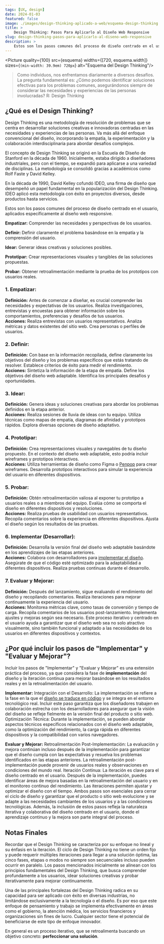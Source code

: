 ```yaml
---
tags: [UX, design]
date: 2024-01-03
featured: false
image: ./images/design-thinking-aplicado-a-web/esquema-design-thinking.png
title: > 
    Design Thinking: Pasos Para Aplicarlo al Diseño Web Responsive
slug: design-thinking-pasos-para-aplicarlo-al-diseno-web-responsive
description: >
    Estos son los pasos comunes del proceso de diseño centrado en el usuario, aplicados específicamente al diseño web responsive.
---
```

 
<Picture quality={100} src={esquema} widths={[720, esquema.width]}  sizes={`(min-width: 39.9em) 720px`} alt="Esquema del Design Thinking"/>

> Como individuos, nos enfrentamos diariamente a diversos desafíos. La pregunta fundamental es: ¿Cómo podemos identificar soluciones efectivas para los problemas comunes, asegurándonos siempre de considerar las necesidades y experiencias de las personas involucradas? R: Design Thinking

## ¿Qué es el Design Thinking?

Design Thinking es una metodología de resolución de problemas que se centra en desarrollar soluciones creativas e innovadoras centradas en las necesidades y experiencias de las personas. Va más allá del enfoque convencional del diseño, incorporando la empatía, la experimentación y la colaboración interdisciplinaria para abordar desafíos complejos.

El concepto de Design Thinking se originó en la Escuela de Diseño de Stanford en la década de 1960. Inicialmente, estaba dirigido a diseñadores industriales, pero con el tiempo, se expandió para aplicarse a una variedad de disciplinas. La metodología se consolidó gracias a académicos como Rolf Faste y David Kelley.

En la década de 1990, David Kelley cofundó IDEO, una firma de diseño que desempeñó un papel fundamental en la popularización del Design Thinking. IDEO aplicó esta metodología con éxito en proyectos diversos, desde productos hasta servicios.

Estos son los pasos comunes del proceso de diseño centrado en el usuario, aplicados específicamente al diseño web responsive.

**<PersonStanding color="#08B8A7"/>Empatizar:** Comprender las necesidades y perspectivas de los usuarios.

**<Search color="#55B107"/>Definir:** Definir claramente el problema basándose en la empatía y la comprensión del usuario.

**<Lightbulb color="#E5AB06"/>Idear:** Generar ideas creativas y soluciones posibles.

**<Hammer color="#D30722"/>Prototipar:** Crear representaciones visuales y tangibles de las soluciones propuestas.

**<FlaskConical color="#5A23BA"/>Probar:** Obtener retroalimentación mediante la prueba de los prototipos con usuarios reales.

###  1. Empatizar:

**Definición:** Antes de comenzar a diseñar, es crucial comprender las necesidades y expectativas de los usuarios. Realiza investigaciones, entrevistas y encuestas para obtener información sobre los comportamientos, preferencias y desafíos de tus usuarios.  
**Acciones:**
Realiza entrevistas con usuarios representativos.
Analiza métricas y datos existentes del sitio web.
Crea personas o perfiles de usuarios.

### 2. Definir:

**Definición:** Con base en la información recopilada, define claramente los objetivos del diseño y los problemas específicos que estás tratando de resolver. Establece criterios de éxito para medir el rendimiento.  
**Acciones:**
Sintetiza la información de la etapa de empatía.
Define los objetivos del diseño web adaptable.
Identifica los principales desafíos y oportunidades.

### 3. Idear:

**Definición:** Genera ideas y soluciones creativas para abordar los problemas definidos en la etapa anterior.  
**Acciones:**
Realiza sesiones de lluvia de ideas con tu equipo.
Utiliza técnicas como mapas de empatía, diagramas de afinidad y prototipos rápidos.
Explora diversas opciones de diseño adaptativo.

### 4. Prototipar:

**Definición:** Crea representaciones visuales y navegables de tu diseño propuesto. En el contexto del diseño web adaptable, esto podría incluir wireframes y prototipos interactivos.  
**Acciones:**
Utiliza herramientas de diseño como Figma o [Penpop](https://penpot.app/) para crear wireframes.
Desarrolla prototipos interactivos para simular la experiencia del usuario en diferentes dispositivos.

### 5. Probar:

**Definición:** Obtén retroalimentación valiosa al exponer tu prototipo a usuarios reales o a miembros del equipo. Evalúa cómo se comporta el diseño en diferentes dispositivos y resoluciones.  
**Acciones:**
Realiza pruebas de usabilidad con usuarios representativos.
Recopila comentarios sobre la experiencia en diferentes dispositivos.
Ajusta el diseño según los resultados de las pruebas.

### 6. Implementar (Desarrollar):

**Definición:** Desarrolla la versión final del diseño web adaptable basándote en los aprendizajes de las etapas anteriores.  
**Acciones:**
Colabora con desarrolladores para [implementar el diseño](https://wilsonmunoz.com/guia-completa-para-maquetar-un-diseno-de-figma-en-html5-y-css3/).
Asegúrate de que el código esté optimizado para la adaptabilidad a diferentes dispositivos.
Realiza pruebas continuas durante el desarrollo.

### 7. Evaluar y Mejorar:

**Definición:** Después del lanzamiento, sigue evaluando el rendimiento del diseño y recopilando comentarios. Realiza iteraciones para mejorar continuamente la experiencia del usuario.  
**Acciones:**
Monitorea métricas clave, como tasas de conversión y tiempo de carga.
Recopila comentarios de los usuarios post-lanzamiento.
Implementa ajustes y mejoras según sea necesario.
Este proceso iterativo y centrado en el usuario ayuda a garantizar que el diseño web sea no solo atractivo visualmente, sino también funcional y adaptado a las necesidades de los usuarios en diferentes dispositivos y contextos.

## ¿Por qué incluir los pasos de "Implementar" y "Evaluar y Mejorar"?

Incluir los pasos de "Implementar" y "Evaluar y Mejorar" es una extensión práctica del proceso, ya que considera la fase de **implementación** del diseño y la iteración continua para mejorar basándose en los resultados reales y en la retroalimentación del usuario.



**Implementar:** Integración con el Desarrollo: La implementación se refiere a la fase en la que el [diseño se traduce en código](https://wilsonmunoz.com/guia-completa-para-maquetar-un-diseno-de-figma-en-html5-y-css3/) y se integra en el entorno tecnológico real. Incluir este paso garantiza que los diseñadores trabajen en colaboración estrecha con los desarrolladores para asegurar que la visión del diseño se refleje fielmente en la versión final del producto o sitio web.
Optimización Técnica: Durante la implementación, se pueden abordar aspectos técnicos específicos relacionados con el diseño web adaptable, como la optimización del rendimiento, la carga rápida en diferentes dispositivos y la compatibilidad con varios navegadores.



**Evaluar y Mejorar:** Retroalimentación Post-Implementación: La evaluación y mejora continúan incluso después de la implementación para garantizar que el diseño cumpla con las expectativas y resuelva los problemas identificados en las etapas anteriores. La retroalimentación post-implementación puede provenir de usuarios reales y observaciones en condiciones del mundo real.
Iteración Continua: La iteración es clave para el diseño centrado en el usuario. Después de la implementación, puedes identificar áreas de mejora basadas en la retroalimentación del usuario y en el monitoreo continuo del rendimiento. Las iteraciones permiten ajustar y optimizar el diseño con el tiempo.
Ambos pasos son esenciales para cerrar el ciclo de diseño y garantizar que el producto o sitio web evolucione y se adapte a las necesidades cambiantes de los usuarios y a las condiciones tecnológicas. Además, la inclusión de estos pasos refleja la naturaleza iterativa y colaborativa del diseño centrado en el usuario, donde el aprendizaje continuo y la mejora son parte integral del proceso.

## Notas Finales

Recordar que el Design Thinking se caracteriza por su enfoque no lineal y su énfasis en la iteración. El ciclo de Design Thinking no tiene un orden fijo y puede requerir múltiples iteraciones para llegar a una solución óptima, las cinco fases, etapas o modos no siempre son secuenciales incluso pueden ocurrir en paralelo. Los pasos mencionados inicialmente se alinean con los principios fundamentales del Design Thinking, que busca comprender profundamente a los usuarios, idear soluciones creativas y probar iterativamente para mejorar continuamente.

Una de las principales fortalezas del Design Thinking radica en su capacidad para ser aplicado con éxito en diversas industrias, no limitándose exclusivamente a la tecnología o el diseño. Es por eso que este enfoque de pensamiento y trabajo se implementa efectivamente en áreas como el gobierno, la atención médica, los servicios financieros y organizaciones sin fines de lucro. Cualquier sector tiene el potencial de beneficiarse de este tipo de enfoque innovador.

En general es un proceso iterativo, que se retroalimenta buscando un objetivo concreto: **perfeccionar una solución**.